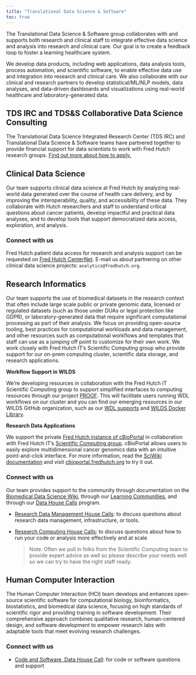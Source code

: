 ```yaml
---
title: "Translational Data Science & Software"
toc: true
---
```


The Translational Data Science & Software group collaborates with and supports both research and clinical staff to integrate effective data science and analysis into research and clinical care. Our goal is to create a feedback loop to foster a learning healthcare system.

We develop data products, including web applications, data analysis tools, process automation, and scientific software, to enable effective data use and integration into research and clinical care. We also collaborate with our clinical and research partners to develop statistical/ML/NLP models, data analyses, and data-driven dashboards and visualizations using real-world healthcare and laboratory-generated data. 


::: {.callout-caution collapse="false"}
## TDS IRC and TDS&S Collaborative Data Science Consulting
The Translational Data Science Integrated Research Center (TDS IRC) and Translational Data Science & Software teams have partnered together to provide financial support for data scientists to work with Fred Hutch research groups. [Find out more about how to apply.](https://centernet.fredhutch.org/u/tdsirc/funding.html)
:::


## Clinical Data Science

Our team supports clinical data science at Fred Hutch by analyzing real-world data generated over the course of health care delivery, and by improving the interoperability, quality, and accessibility of these data. They collaborate with Hutch researchers and staff to understand critical questions about cancer patients, develop impactful and practical data analyses, and to develop tools that support democratized data access, exploration, and analysis.

### Connect with us

Fred Hutch patient data access for research and analysis support can be requested on [Fred Hutch CenterNet](https://centernet.fredhutch.org/u/data-science-lab/patient-data.html). E-mail us about partnering on other clinical data science projects: `analytics@fredhutch.org`. 

## Research Informatics

Our team supports the use of biomedical datasets in the research context that often include large scale public or private genomic data, licensed or regulated datasets (such as those under DUAs or legal protection like GDPR), or laboratory-generated data that require significant computational processing as part of their analysis.  We focus on providing open-source tooling, best practices for computational workloads and data management, and other resources such as computational workflows and templates that staff can use as a jumping off point to customize for their own work.  We work closely with Fred Hutch IT's Scientific Computing group who provide support for our on-prem computing cluster, scientific data storage, and research applications.  

**Workflow Support in WILDS**

We're developing resources in collaboration with the Fred Hutch IT Scientific Computing group to support simplified interfaces to computing resources through our project [PROOF](https://sciwiki.fredhutch.org/datademos/proof-how-to/). This will facilitate users running WDL workflows on our cluster and you can find our emerging resources in our WILDS GitHub organization, such as our [WDL supports](https://github.com/orgs/getwilds/repositories?q=cromwell+OR+WDL&type=all&language=&sort=) and [WILDS Docker Library](https://github.com/getwilds/wilds-docker-library).


**Research Data Applications**

We support the private [Fred Hutch instance of cBioPortal](https://sciwiki.fredhutch.org/datascience/cbioportal/) in collaboration with Fred Hutch IT's [Scientific Computing group](https://centernet.fredhutch.org/u/it/scicomp.html). cBioPortal allows users to easily explore multidimensional cancer genomics data with an intuitive point-and-click interface. For more information, read the [SciWiki documentation](https://sciwiki.fredhutch.org/datademos/fh-cbio-intro/) and visit [cbioportal.fredhutch.org](https://cbioportal.fredhutch.org) to try it out.

### Connect with us

Our team provides support to the community through documentation on the [Biomedical Data Science Wiki](https://sciwiki.fredhutch.org/), through our [Learning Communities](programs/communities.qmd), and through our [Data House Calls](programs/dhc.qmd) program.

- [Research Data Management House Calls](https://calendly.com/data-house-calls/management): to discuss questions about research data management, infrastructure, or tools.

- [Research Computing House Calls](https://calendly.com/data-house-calls/computing): to discuss questions about how to run your code or analysis more effectively and at scale

    > Note: Often we pull in folks from the Scientific Computing team to provide expert advice as well so please describe your needs well so we can try to have the right staff ready. 


## Human Computer Interaction

The Human Computer Interaction (HCI) team develops and enhances open-source scientific software for computational biology, bioinformatics, biostatistics, and biomedical data science, focusing on high standards of scientific rigor and providing training in software development. Their comprehensive approach combines qualitative research, human-centered design, and software development to empower research labs with adaptable tools that meet evolving research challenges.

### Connect with us

- [Code and Software, Data House Call](https://calendly.com/data-house-calls/code): for code or software questions and support
